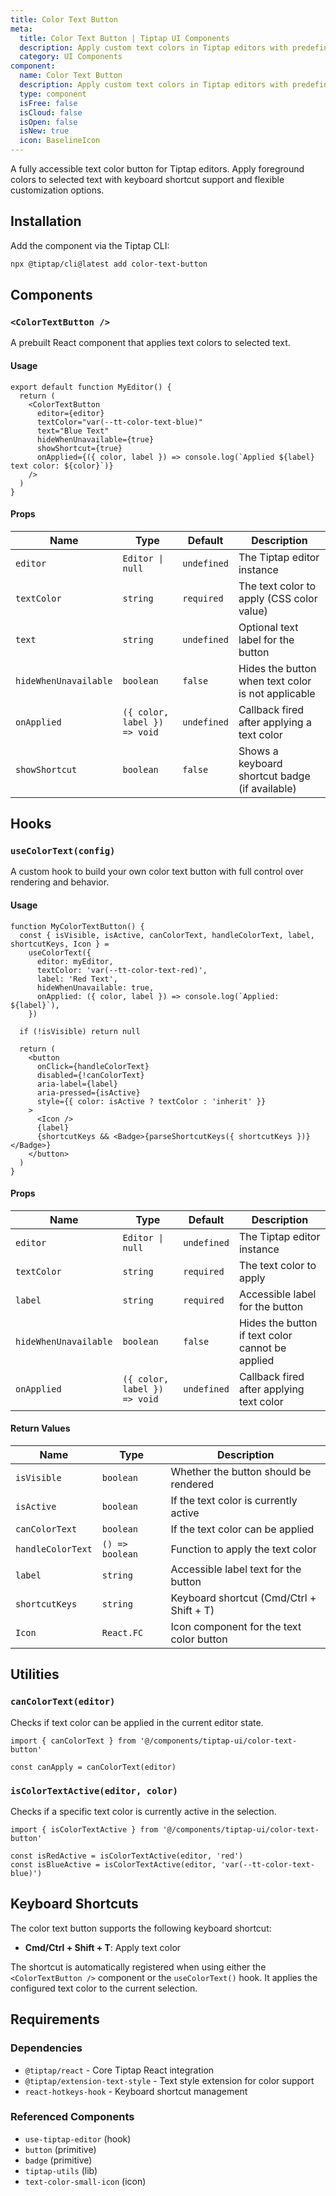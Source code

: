 ```yaml
---
title: Color Text Button
meta:
  title: Color Text Button | Tiptap UI Components
  description: Apply custom text colors in Tiptap editors with predefined color options, keyboard shortcuts, and full accessibility support.
  category: UI Components
component:
  name: Color Text Button
  description: Apply custom text colors in Tiptap editors with predefined color options, keyboard shortcuts, and full accessibility support.
  type: component
  isFree: false
  isCloud: false
  isOpen: false
  isNew: true
  icon: BaselineIcon
---
```



A fully accessible text color button for Tiptap editors. Apply foreground colors to selected text with keyboard shortcut support and flexible customization options.

<CodeDemo isScrollable src="https://template.tiptap.dev/preview/tiptap-ui/color-text-button" />

## Installation

Add the component via the Tiptap CLI:

```bash
npx @tiptap/cli@latest add color-text-button
```

## Components

### `<ColorTextButton />`

A prebuilt React component that applies text colors to selected text.

#### Usage

```tsx
export default function MyEditor() {
  return (
    <ColorTextButton
      editor={editor}
      textColor="var(--tt-color-text-blue)"
      text="Blue Text"
      hideWhenUnavailable={true}
      showShortcut={true}
      onApplied={({ color, label }) => console.log(`Applied ${label} text color: ${color}`)}
    />
  )
}
```

#### Props

| Name                  | Type                         | Default     | Description                                        |
| --------------------- | ---------------------------- | ----------- | -------------------------------------------------- |
| `editor`              | `Editor \| null`             | `undefined` | The Tiptap editor instance                         |
| `textColor`           | `string`                     | `required`  | The text color to apply (CSS color value)          |
| `text`                | `string`                     | `undefined` | Optional text label for the button                 |
| `hideWhenUnavailable` | `boolean`                    | `false`     | Hides the button when text color is not applicable |
| `onApplied`           | `({ color, label }) => void` | `undefined` | Callback fired after applying a text color         |
| `showShortcut`        | `boolean`                    | `false`     | Shows a keyboard shortcut badge (if available)     |

## Hooks

### `useColorText(config)`

A custom hook to build your own color text button with full control over rendering and behavior.

#### Usage

```tsx
function MyColorTextButton() {
  const { isVisible, isActive, canColorText, handleColorText, label, shortcutKeys, Icon } =
    useColorText({
      editor: myEditor,
      textColor: 'var(--tt-color-text-red)',
      label: 'Red Text',
      hideWhenUnavailable: true,
      onApplied: ({ color, label }) => console.log(`Applied: ${label}`),
    })

  if (!isVisible) return null

  return (
    <button
      onClick={handleColorText}
      disabled={!canColorText}
      aria-label={label}
      aria-pressed={isActive}
      style={{ color: isActive ? textColor : 'inherit' }}
    >
      <Icon />
      {label}
      {shortcutKeys && <Badge>{parseShortcutKeys({ shortcutKeys })}</Badge>}
    </button>
  )
}
```

#### Props

| Name                  | Type                         | Default     | Description                                      |
| --------------------- | ---------------------------- | ----------- | ------------------------------------------------ |
| `editor`              | `Editor \| null`             | `undefined` | The Tiptap editor instance                       |
| `textColor`           | `string`                     | `required`  | The text color to apply                          |
| `label`               | `string`                     | `required`  | Accessible label for the button                  |
| `hideWhenUnavailable` | `boolean`                    | `false`     | Hides the button if text color cannot be applied |
| `onApplied`           | `({ color, label }) => void` | `undefined` | Callback fired after applying text color         |

#### Return Values

| Name              | Type            | Description                              |
| ----------------- | --------------- | ---------------------------------------- |
| `isVisible`       | `boolean`       | Whether the button should be rendered    |
| `isActive`        | `boolean`       | If the text color is currently active    |
| `canColorText`    | `boolean`       | If the text color can be applied         |
| `handleColorText` | `() => boolean` | Function to apply the text color         |
| `label`           | `string`        | Accessible label text for the button     |
| `shortcutKeys`    | `string`        | Keyboard shortcut (Cmd/Ctrl + Shift + T) |
| `Icon`            | `React.FC`      | Icon component for the text color button |

## Utilities

### `canColorText(editor)`

Checks if text color can be applied in the current editor state.

```tsx
import { canColorText } from '@/components/tiptap-ui/color-text-button'

const canApply = canColorText(editor)
```

### `isColorTextActive(editor, color)`

Checks if a specific text color is currently active in the selection.

```tsx
import { isColorTextActive } from '@/components/tiptap-ui/color-text-button'

const isRedActive = isColorTextActive(editor, 'red')
const isBlueActive = isColorTextActive(editor, 'var(--tt-color-text-blue)')
```

## Keyboard Shortcuts

The color text button supports the following keyboard shortcut:

- **Cmd/Ctrl + Shift + T**: Apply text color

The shortcut is automatically registered when using either the `<ColorTextButton />` component or the `useColorText()` hook. It applies the configured text color to the current selection.

## Requirements

### Dependencies

- `@tiptap/react` - Core Tiptap React integration
- `@tiptap/extension-text-style` - Text style extension for color support
- `react-hotkeys-hook` - Keyboard shortcut management

### Referenced Components

- `use-tiptap-editor` (hook)
- `button` (primitive)
- `badge` (primitive)
- `tiptap-utils` (lib)
- `text-color-small-icon` (icon)
